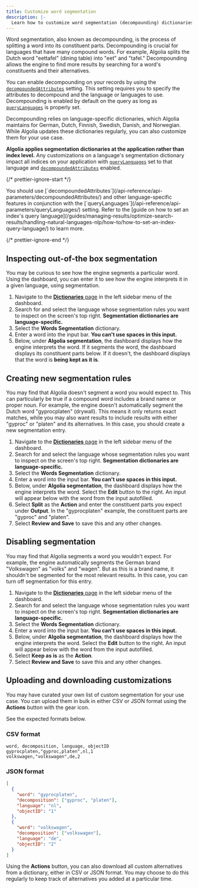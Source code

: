 ```yaml
---
title: Customize word segmentation
description: |-
  Learn how to customize word segmentation (decompounding) dictionaries through the dashboard.
---
```


Word segmentation, also known as decompounding, is the process of splitting a word into its constituent parts. Decompounding is crucial for languages that have many compound words. For example, Algolia splits the Dutch word "eettafel" (dining table) into "eet" and "tafel." Decompounding allows the engine to find more results by searching for a word's constituents and their alternatives.

You can enable decompounding on your records by using the [`decompoundedAttributes`](/api-reference/api-parameters/decompoundedAttributes/) setting. This setting requires you to specify the attributes to decompound and the language or languages to use. Decompounding is enabled by default on the query as long as [`queryLanguages`](/api-reference/api-parameters/queryLanguages/) is properly set.

Decompounding relies on language-specific dictionaries, which Algolia maintains for German, Dutch, Finnish, Swedish, Danish, and Norwegian. While Algolia updates these dictionaries regularly, you can also customize them for your use case.

**Algolia applies segmentation dictionaries at the application rather than index level.** Any customizations on a language's segmentation dictionary impact all indices on your application with [`queryLanguages`](/api-reference/api-parameters/queryLanguages/) set to that language and [`decompoundedAttributes`](/api-reference/api-parameters/decompoundedAttributes/) enabled.

{/* prettier-ignore-start */}

<Note>
  You should use [`decompoundedAttributes`](/api-reference/api-parameters/decompoundedAttributes/) and other language-specific features in conjunction with the [`queryLanguages`](/api-reference/api-parameters/queryLanguages/) setting. Refer to the [guide on how to set an index's query language](/guides/managing-results/optimize-search-results/handling-natural-languages-nlp/how-to/how-to-set-an-index-query-language/) to learn more.
</Note>

{/* prettier-ignore-end */}

## Inspecting out-of-the box segmentation

You may be curious to see how the engine segments a particular word. Using the dashboard, you can enter it to see how the engine interprets it in a given language, using segmentation.

1. Navigate to the [**Dictionaries** page](https://dashboard.algolia.com/dictionaries/segmentation) in the left sidebar menu of the dashboard.
1. Search for and select the language whose segmentation rules you want to inspect on the screen's top right. **Segmentation dictionaries are language-specific.**
1. Select the **Words Segmentation** dictionary.
1. Enter a word into the input bar. **You can't use spaces in this input.**
1. Below, under **Algolia segmentation**, the dashboard displays how the engine interprets the word. If it segments the word, the dashboard displays its constituent parts below. If it doesn't, the dashboard displays that the word is **being kept as it is**.

## Creating new segmentation rules

You may find that Algolia doesn't segment a word you would expect to. This can particularly be true if a compound word includes a brand name or proper noun. For example, the engine doesn't automatically segment the Dutch word "gyprocplaten" (drywall). This means it only returns exact matches, while you may also want results to include results with either "gyproc" or "platen" and its alternatives. In this case, you should create a new segmentation entry.

1. Navigate to the [**Dictionaries** page](https://dashboard.algolia.com/dictionaries/segmentation) in the left sidebar menu of the dashboard.
1. Search for and select the language whose segmentation rules you want to inspect on the screen's top right. **Segmentation dictionaries are language-specific.**
1. Select the **Words Segmentation** dictionary.
1. Enter a word into the input bar. **You can't use spaces in this input.**
1. Below, under **Algolia segmentation**, the dashboard displays how the engine interprets the word. Select the **Edit** button to the right. An input will appear below with the word from the input autofilled.
1. Select **Split** as the **Action** and enter the constituent parts you expect under **Output**. In the "gyprocplaten" example, the constituent parts are "gyproc" and "platen".
1. Select **Review and Save** to save this and any other changes.

## Disabling segmentation

You may find that Algolia segments a word you wouldn't expect. For example, the engine automatically segments the German brand "Volkswagen" as "volks" and "wagen". But as this is a brand name, it shouldn't be segmented for the most relevant results. In this case, you can turn off segmentation for this entry.

1. Navigate to the [**Dictionaries** page](https://dashboard.algolia.com/dictionaries/segmentation) in the left sidebar menu of the dashboard.
1. Search for and select the language whose segmentation rules you want to inspect on the screen's top right. **Segmentation dictionaries are language-specific.**
1. Select the **Words Segmentation** dictionary.
1. Enter a word into the input bar. **You can't use spaces in this input.**
1. Below, under **Algolia segmentation**, the dashboard displays how the engine interprets the word. Select the **Edit** button to the right. An input will appear below with the word from the input autofilled.
1. Select **Keep as is** as the **Action**.
1. Select **Review and Save** to save this and any other changes.

## Uploading and downloading customizations

You may have curated your own list of custom segmentation for your use case. You can upload them in bulk in either CSV or JSON format using the **Actions** button with the gear icon.

See the expected formats below.

### CSV format

```csv csv
word, decomposition, language, objectID
gyprocplaten,"gyproc,platen",nl,1
volkswagen,"volkswagen",de,2
```

### JSON format

```json json
[
  {
    "word": "gyprocplaten",
    "decomposition": ["gyproc", "platen"],
    "language": "nl",
    "objectID": "1"
  },
  {
    "word": "volkswagen",
    "decomposition": ["volkswagen"],
    "language": "de",
    "objectID": "2"
  }
]
```

Using the **Actions** button, you can also download all custom alternatives from a dictionary, either in CSV or JSON format. You may choose to do this regularly to keep track of alternatives you added at a particular time.
